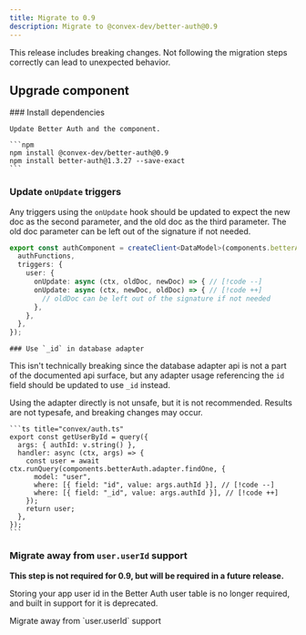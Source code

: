 ```yaml
---
title: Migrate to 0.9
description: Migrate to @convex-dev/better-auth@0.9
---
```


<Callout title="Breaking changes" type="error">
  This release includes breaking changes. Not following the migration steps
  correctly can lead to unexpected behavior.
</Callout>

## Upgrade component

<div className="fd-steps">

  <div className="fd-step">
    ### Install dependencies

    Update Better Auth and the component.

    ```npm
    npm install @convex-dev/better-auth@0.9
    npm install better-auth@1.3.27 --save-exact
    ```

  </div>

  <div className="fd-step">

### Update `onUpdate` triggers

<Callout title="Breaking change!" type="warning" />

Any triggers using the `onUpdate` hook should be updated to expect the new
doc as the second parameter, and the old doc as the third parameter. The old
doc parameter can be left out of the signature if not needed.

```ts title="convex/auth.ts"
export const authComponent = createClient<DataModel>(components.betterAuth, {
  authFunctions,
  triggers: {
    user: {
      onUpdate: async (ctx, oldDoc, newDoc) => { // [!code --]
      onUpdate: async (ctx, newDoc, oldDoc) => { // [!code ++]
        // oldDoc can be left out of the signature if not needed
      },
    },
  },
});
```

  </div>

  <div className="fd-step">

    ### Use `_id` in database adapter

This isn't technically breaking since the database adapter api is not a part of
the documented api surface, but any adapter usage referencing the `id` field
should be updated to use `_id` instead.

<Callout type="warning">
  Using the adapter directly is not unsafe, but it is not recommended. Results
  are not typesafe, and breaking changes may occur.
</Callout>

    ```ts title="convex/auth.ts"
    export const getUserById = query({
      args: { authId: v.string() },
      handler: async (ctx, args) => {
        const user = await ctx.runQuery(components.betterAuth.adapter.findOne, {
          model: "user",
          where: [{ field: "id", value: args.authId }], // [!code --]
          where: [{ field: "_id", value: args.authId }], // [!code ++]
        });
        return user;
      },
    });
    ```

  </div>

<div className="fd-step">

### Migrate away from `user.userId` support

**This step is not required for 0.9, but will be required in a future release.**

Storing your app user id in the Better Auth user table is no longer required,
and built in support for it is deprecated.

<Cards>
  <Card title="Migration guide" href="/migrations/migrate-userid">
    Migrate away from `user.userId` support
  </Card>
</Cards>

</div>

</div>
